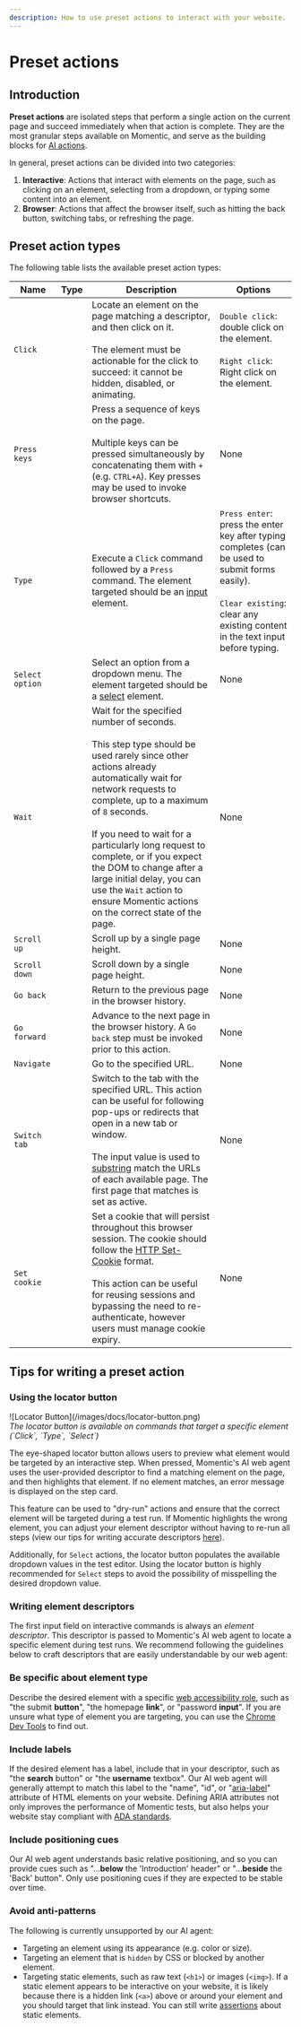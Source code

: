 ```yaml
---
description: How to use preset actions to interact with your website.
---
```



# Preset actions

## Introduction

**Preset actions** are isolated steps that perform a single action on the current page and succeed immediately when that action is complete. They are the most granular steps available on Momentic, and serve as the building blocks for [AI actions](/docs/step-types/ai-actions).

In general, preset actions can be divided into two categories:

1. **Interactive**: Actions that interact with elements on the page, such as clicking on an element, selecting from a dropdown, or typing some content into an element.
2. **Browser**: Actions that affect the browser itself, such as hitting the back button, switching tabs, or refreshing the page.

## Preset action types

The following table lists the available preset action types:

| Name            | Type                                     | Description                                                                                                                                                                                                                                                                                                                                                                                                                                   | Options                                                                                                                                                                                 |
| --------------- | ---------------------------------------- | --------------------------------------------------------------------------------------------------------------------------------------------------------------------------------------------------------------------------------------------------------------------------------------------------------------------------------------------------------------------------------------------------------------------------------------------- | --------------------------------------------------------------------------------------------------------------------------------------------------------------------------------------- |
| `Click`         | <PresetActionBadge type="interactive" /> | Locate an element on the page matching a descriptor, and then click on it.<br/><br/>The element must be actionable for the click to succeed: it cannot be hidden, disabled, or animating.                                                                                                                                                                                                                                                     | `Double click`: double click on the element.<br/><br/> `Right click`: Right click on the element.                                                                                       |
| `Press keys`    | <PresetActionBadge type="interactive" /> | Press a sequence of keys on the page.<br/><br/>Multiple keys can be pressed simultaneously by concatenating them with `+` (e.g. `CTRL+A`). Key presses may be used to invoke browser shortcuts.                                                                                                                                                                                                                                               | None                                                                                                                                                                                    |
| `Type`          | <PresetActionBadge type="interactive" /> | Execute a `Click` command followed by a `Press` command. The element targeted should be an [input](https://developer.mozilla.org/en-US/docs/Web/HTML/Element/input) element.                                                                                                                                                                                                                                                                  | `Press enter`: press the enter key after typing completes (can be used to submit forms easily).<br/><br/> `Clear existing`: clear any existing content in the text input before typing. |
| `Select option` | <PresetActionBadge type="interactive" /> | Select an option from a dropdown menu. The element targeted should be a [select](https://developer.mozilla.org/en-US/docs/Web/HTML/Element/select) element.                                                                                                                                                                                                                                                                                   | None                                                                                                                                                                                    |
| `Wait`          | <PresetActionBadge type="browser" />     | Wait for the specified number of seconds.<br/><br/>This step type should be used rarely since other actions already automatically wait for network requests to complete, up to a maximum of `8` seconds.<br/><br/>If you need to wait for a particularly long request to complete, or if you expect the DOM to change after a large initial delay, you can use the `Wait` action to ensure Momentic actions on the correct state of the page. | None                                                                                                                                                                                    |
| `Scroll up`     | <PresetActionBadge type="browser" />     | Scroll up by a single page height.                                                                                                                                                                                                                                                                                                                                                                                                            | None                                                                                                                                                                                    |
| `Scroll down`   | <PresetActionBadge type="browser" />     | Scroll down by a single page height.                                                                                                                                                                                                                                                                                                                                                                                                          | None                                                                                                                                                                                    |
| `Go back`       | <PresetActionBadge type="browser" />     | Return to the previous page in the browser history.                                                                                                                                                                                                                                                                                                                                                                                           | None                                                                                                                                                                                    |
| `Go forward`    | <PresetActionBadge type="browser" />     | Advance to the next page in the browser history. A `Go back` step must be invoked prior to this action.                                                                                                                                                                                                                                                                                                                                       | None                                                                                                                                                                                    |
| `Navigate`      | <PresetActionBadge type="browser" />     | Go to the specified URL.                                                                                                                                                                                                                                                                                                                                                                                                                      | None                                                                                                                                                                                    |
| `Switch tab`    | <PresetActionBadge type="browser" />     | Switch to the tab with the specified URL. This action can be useful for following pop-ups or redirects that open in a new tab or window.<br/><br/>The input value is used to [substring](https://en.wikipedia.org/wiki/Substring) match the URLs of each available page. The first page that matches is set as active.                                                                                                                        | None                                                                                                                                                                                    |
| `Set cookie`    | <PresetActionBadge type="browser" />     | Set a cookie that will persist throughout this browser session. The cookie should follow the [HTTP Set-Cookie](https://developer.mozilla.org/en-US/docs/Web/HTTP/Headers/Set-Cookie) format.<br/><br/>This action can be useful for reusing sessions and bypassing the need to re-authenticate, however users must manage cookie expiry.                                                                                                      | None                                                                                                                                                                                    |

## Tips for writing a preset action

### Using the locator button

<div style={{ display: "flex", justifyContent: "center" }}>
  <Frame>![Locator Button](/images/docs/locator-button.png)</Frame>
</div>
<div style={{ textAlign: "center" }}>
  <i>
    The locator button is available on commands that target a specific element
    (`Click`, `Type`, `Select`)
  </i>
</div>

The eye-shaped locator button allows users to preview what element would be targeted by an interactive step. When pressed, Momentic's AI web agent uses the user-provided descriptor to find a matching element on the page, and then highlights that element. If no element matches, an error message is displayed on the step card.

This feature can be used to "dry-run" actions and ensure that the correct element will be targeted during a test run. If Momentic highlights the wrong element, you can adjust your element descriptor without having to re-run all steps (view our tips for writing accurate descriptors [here](#writing-element-descriptors)).

Additionally, for `Select` actions, the locator button populates the available dropdown values in the test editor. Using the locator button is highly recommended for `Select` steps to avoid the possibility of misspelling the desired dropdown value.

### Writing element descriptors

The first input field on interactive commands is always an _element descriptor_. This descriptor is passed to Momentic's AI web agent to locate a specific element during test runs. We recommend following the guidelines below to craft descriptors that are easily understandable by our web agent:

<Steps>

### Be specific about element type

Describe the desired element with a specific [web
accessibility
role](https://developer.mozilla.org/en-US/docs/Web/Accessibility/ARIA/Roles),
such as "the submit **button**", "the homepage **link**", or "password **input**". If you are unsure what type
of element you are targeting, you can use the [Chrome Dev
Tools](https://developer.chrome.com/blog/full-accessibility-tree#full_accessibility_tree_in_devtools)
to find out.

### Include labels

If the desired element has a label, include that in your descriptor, such as "the **search** button" or "the **username** textbox". Our AI web agent will generally attempt to match this label to the "name", "id", or "[aria-label](https://developer.mozilla.org/en-US/docs/Web/Accessibility/ARIA/Attributes/aria-label)" attribute of HTML elements on your website. Defining ARIA attributes not only improves the performance of Momentic tests, but also helps your website stay compliant with [ADA standards](https://www.access-board.gov/ada/).

### Include positioning cues

Our AI web agent understands basic relative positioning, and so you can provide cues such as "...**below** the 'Introduction' header" or "...**beside** the 'Back' button". Only use positioning cues if they are expected to be stable over time.

### Avoid anti-patterns

The following is currently unsupported by our AI agent:

- Targeting an element using its appearance (e.g. color or size).
- Targeting an element that is `hidden` by CSS or blocked by another element.
- Targeting static elements, such as raw text (`<h1>`) or images (`<img>`). If a static element appears to be interactive on your website, it is likely because there is a hidden link (`<a>`) above or around your element and you should target that link instead. You can still write [assertions](/docs/step-types/ai-checks) about static elements.

</Steps>
